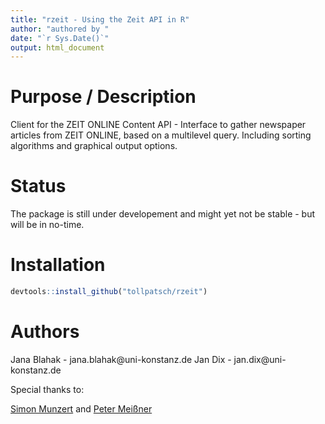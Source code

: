 ```yaml
---
title: "rzeit - Using the Zeit API in R"
author: "authored by "
date: "`r Sys.Date()`"
output: html_document
---
```


# Purpose / Description

Client for the ZEIT ONLINE Content API - Interface to gather newspaper articles from ZEIT ONLINE, based on a multilevel query. Including sorting algorithms and graphical output options. 


# Status 

The package is still under developement and might yet not be stable - but will be in no-time. 


# Installation

```r
devtools::install_github("tollpatsch/rzeit")
```


# Authors

Jana Blahak - jana.blahak@uni-konstanz.de
Jan Dix - jan.dix@uni-konstanz.de

Special thanks to: 

[Simon Munzert](http://simonmunzert.github.io/) and [Peter Meißner](https://github.com/petermeissner)
